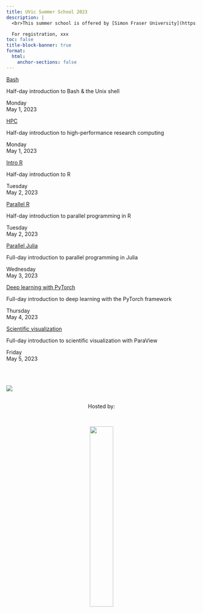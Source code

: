 ```yaml
---
title: UVic Summer School 2023
description: |
  <br>This summer school is offered by [Simon Fraser University](https://www.sfu.ca/) on behalf of Western Universities and the [Digital Research Alliance of Canada](https://alliancecan.ca/). It is hosted by the [University of Victoria](https://www.uvic.ca/) and is open to xxx.

  For registration, xxx
toc: false
title-block-banner: true
format:
  html:
    anchor-sections: false
---
```


:::{layout="[[5, 5, 5, 5], [5, 5, 5, -5]]"}

:::{.card .mb-3}

:::{.card-body}

[Bash](/bash/index.qmd){.card-title .stretched-link}

[Half-day introduction to Bash & the Unix shell]{.text-muted}

[Monday <br>May 1, 2023]{.date}

:::

:::

:::{.card .mb-3}

:::{.card-body}

[HPC](/hpc/index.qmd){.card-title .stretched-link}

[Half-day introduction to high-performance research computing]{.text-muted}

:::{.date}

Monday <br>May 1, 2023

:::

:::

:::

:::{.card .mb-3}

:::{.card-body}

[Intro R](/r_intro/index.qmd){.card-title .stretched-link}

[Half-day introduction to R]{.text-muted}

:::{.date}

Tuesday <br>May 2, 2023

:::

:::

:::

:::{.card .mb-3}

:::{.card-body}

[Parallel R](/r_parallel/index.qmd){.card-title .stretched-link}

[Half-day introduction to parallel programming in R]{.text-muted}

:::{.date}

Tuesday <br>May 2, 2023

:::

:::

:::

:::{.card .mb-3}

:::{.card-body}

[Parallel Julia](/julia/index.qmd){.card-title .stretched-link}

[Full-day introduction to parallel programming in Julia]{.text-muted}

:::{.date}

Wednesday <br>May 3, 2023

:::

:::

:::

:::{.card .mb-3}

:::{.card-body}

[Deep learning with PyTorch](/ml/index.qmd){.card-title .stretched-link}

[Full-day introduction to deep learning with the PyTorch framework]{.text-muted}

:::{.date}

Thursday <br>May 4, 2023

:::

:::

:::

:::{.card .mb-3}

:::{.card-body}

[Scientific visualization](/scivis/index.qmd){.card-title .stretched-link}

[Full-day introduction to scientific visualization with ParaView]{.text-muted}

:::{.date}

Friday <br>May 5, 2023

:::

:::

:::

:::

<br>

:::{.small}

:::
<br>
![](/img/sfudrac.png){fig-alt="frontlogo"}

<br>
<center>Hosted by:</center>
<br>

<center>![](/img/uvic_logo.png){fig-alt="frontlogo" width="35%"}</center>
